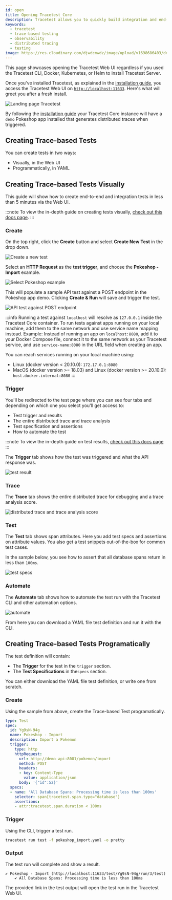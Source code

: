 ```yaml
---
id: open
title: Opening Tracetest Core
description: Tracetest allows you to quickly build integration and end-to-end tests, powered by your OpenTelemetry traces. Learn how to get started with creating tests once you open Tracetest.
keywords:
  - tracetest
  - trace-based testing
  - observability
  - distributed tracing
  - testing
image: https://res.cloudinary.com/djwdcmwdz/image/upload/v1698686403/docs/Blog_Thumbnail_14_rsvkmo.jpg
---
```


This page showcases opening the Tracetest Web UI regardless if you used the Tracetest CLI, Docker, Kubernetes, or Helm to install Tracetest Server.

Once you've installed Tracetest, as explained in the [installation guide](./installation.mdx), you access the Tracetest Web UI on [`http://localhost:11633`](http://localhost:11633). Here's what will greet you after a fresh install.

![Landing page Tracetest](https://res.cloudinary.com/djwdcmwdz/image/upload/v1688474565/docs/screely-1688474539641_kbhvvc.png)

By following the [installation guide](./installation.mdx) your Tracetest Core instance will have a `demo` Pokeshop app installed that generates distributed traces when triggered.

## Creating Trace-based Tests

You can create tests in two ways:

- Visually, in the Web UI
- Programmatically, in YAML

## Creating Trace-based Tests Visually

This guide will show how to create end-to-end and integration tests in less than 5 minutes via the Web UI.

:::note
To view the in-depth guide on creating tests visually, [check out this docs page](../../web-ui/creating-tests.md).
:::

### Create

On the top right, click the **Create** button and select **Create New Test** in the drop down.

![Create a new test](https://res.cloudinary.com/djwdcmwdz/image/upload/v1688475179/docs/screely-1688475174365_ckq3cn.png)

Select an **HTTP Request** as the **test trigger**, and choose the **Pokeshop - Import** example.

![Select Pokeshop example](https://res.cloudinary.com/djwdcmwdz/image/upload/v1688475514/docs/screely-1688475510090_r6hqmx.png)

This will populate a sample API test against a POST endpoint in the Pokeshop app demo. Clicking **Create & Run** will save and trigger the test.

![API test against POST endpoint](https://res.cloudinary.com/djwdcmwdz/image/upload/v1688475680/docs/screely-1688475676524_vvtxsu.png)

:::info
Running a test against `localhost` will resolve as `127.0.0.1` inside the Tracetest Core container. To run tests against apps running on your local machine, add them to the same network and use service name mapping instead. Example: Instead of running an app on `localhost:8080`, add it to your Docker Compose file, connect it to the same network as your Tracetest service, and use `service-name:8080` in the URL field when creating an app.

You can reach services running on your local machine using:

- Linux (docker version < 20.10.0): `172.17.0.1:8080`
- MacOS (docker version >= 18.03) and Linux (docker version >= 20.10.0): `host.docker.internal:8080`
:::

### Trigger

You'll be redirected to the test page where you can see four tabs and depending on which one you select you'll get access to:

- Test trigger and results
- The entire distributed trace and trace analysis
- Test specification and assertions
- How to automate the test

:::note
To view the in-depth guide on test results, [check out this docs page](../../web-ui/test-results)
:::

The **Trigger** tab shows how the test was triggered and what the API response was.

![test result](https://res.cloudinary.com/djwdcmwdz/image/upload/v1688476389/docs/screely-1688476384678_edcsgx.png)

### Trace

The **Trace** tab shows the entire distributed trace for debugging and a trace analysis score.

![distributed trace and trace analysis score](https://res.cloudinary.com/djwdcmwdz/image/upload/v1688476460/docs/screely-1688476455986_q24aa2.png)

### Test

The **Test** tab shows span attributes. Here you add test specs and assertions on attribute values. You also get a test snippets out-of-the-box for common test cases.

In the sample below, you see how to assert that all database spans return in less than `100ms`.

![test specs](https://res.cloudinary.com/djwdcmwdz/image/upload/v1688476657/docs/screely-1688476653521_omxe4r.png)

### Automate

The **Automate** tab shows how to automate the test run with the Tracetest CLI and other automation options.

![automate](https://res.cloudinary.com/djwdcmwdz/image/upload/v1688564019/docs/screely-1688564011617_n5pizv.png)

From here you can download a YAML file test definition and run it with the CLI.

## Creating Trace-based Tests Programatically

The test definition will contain:

- The **Trigger** for the test in the `trigger` section.
- The **Test Specifications** in the`specs` section.

You can either download the YAML file test definition, or write one from scratch.

### Create

Using the sample from above, create the Trace-based Test programatically.

```yaml title="pokeshop_import.yaml"
type: Test
spec:
  id: Yg9sN-94g
  name: Pokeshop - Import
  description: Import a Pokemon
  trigger:
    type: http
    httpRequest:
      url: http://demo-api:8081/pokemon/import
      method: POST
      headers:
      - key: Content-Type
        value: application/json
      body: '{"id":52}'
  specs:
  - name: 'All Database Spans: Processing time is less than 100ms'
    selector: span[tracetest.span.type="database"]
    assertions:
    - attr:tracetest.span.duration < 100ms
```

### Trigger

Using the CLI, trigger a test run.

```bash title="Terminal"
tracetest run test -f pokeshop_import.yaml -o pretty
```

### Output

The test run will complete and show a result.

```text title="Output"
✔ Pokeshop - Import (http://localhost:11633/test/Yg9sN-94g/run/3/test)
	✔ All Database Spans: Processing time is less than 100ms
```

The provided link in the test output will open the test run in the Tracetest Web UI.
